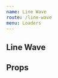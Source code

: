 ```yaml
---
name: Line Wave
route: /line-wave
menu: Loaders
---
```



## Line Wave

<Playground>
  <LineWave
    color='blue'
    height={110}
    width={110}
    ariaLabel='three-circles-rotating'
  />
</Playground>

<div style={{height:"100px"}}></div>

<Playground>
  <LineWave
    color='red'
    firstLineColor="green"
  />
</Playground>

<div style={{height:"100px"}}></div>

<Playground>
  <LineWave
    color='red'
    middleLineColor="green"
    lastLineColor="green"
  />
</Playground>

<div style={{height:"100px"}}></div>

<Playground>
  <LineWave
    color='red'
    firstLineColor="blue"
    middleLineColor="green"
    lastLineColor="grey"
  />
</Playground>

## Props
<Props of={LineWave} />



